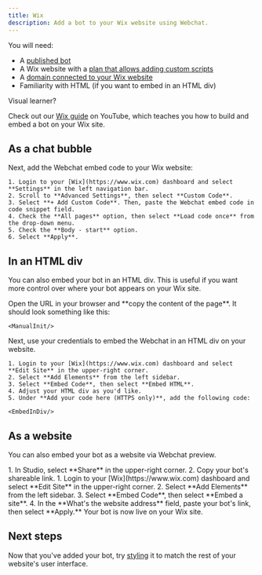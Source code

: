 ```yaml
---
title: Wix
description: Add a bot to your Wix website using Webchat.
---
```



<Info>
You will need:

* A [published bot](/learn/get-started/quick-start)
* A Wix website with a [plan that allows adding custom scripts](https://www.wix.com/plans)
* A [domain connected to your Wix website](https://support.wix.com/en/article/connecting-a-domain-to-the-wix-name-servers)
* Familiarity with HTML (if you want to embed in an HTML div)
</Info>

<Tip>
Visual learner?

Check out our [Wix guide](https://www.youtube.com/watch?v=rG7dguRDFIA\&t=1068s) on YouTube, which teaches you how to build and embed a bot on your Wix site.
</Tip>

## As a chat bubble

<Steps>
  <Step title="Get your embed code">
    <GetEmbedCode/>
  </Step>
  <Step title="Add to your Wix website">
    Next, add the Webchat embed code to your Wix website:

    1. Login to your [Wix](https://www.wix.com) dashboard and select **Settings** in the left navigation bar.
    2. Scroll to **Advanced Settings**, then select **Custom Code**.
    3. Select **+ Add Custom Code**. Then, paste the Webchat embed code in code snippet field.
    4. Check the **All pages** option, then select **Load code once** from the drop-down menu.
    5. Check the **Body - start** option.
    6. Select **Apply**.
  </Step>
</Steps>

## In an HTML div

You can also embed your bot in an HTML div. This is useful if you want more control over where your bot appears on your Wix site.

<Steps>

  <Step title="Get your Webchat initialization script">
    <GetInitScript/>
  </Step>

  <Step title="Copy the script URL">
    Open the URL in your browser and **copy the content of the page**. It should look something like this:

    <ManualInit/>
  </Step>

  <Step title="Add to your Wix site">
    Next, use your credentials to embed the Webchat in an HTML div on your website.

    1. Login to your [Wix](https://www.wix.com) dashboard and select **Edit Site** in the upper-right corner.
    2. Select **Add Elements** from the left sidebar.
    3. Select **Embed Code**, then select **Embed HTML**.
    4. Adjust your HTML div as you'd like.
    5. Under **Add your code here (HTTPS only)**, add the following code:

    <EmbedInDiv/>

  </Step>
</Steps>

## As a website

You can also embed your bot as a website via Webchat preview.

<Steps>
  <Step title="Get your shareable link">
    1. In Studio, select **Share** in the upper-right corner.
    2. Copy your bot's shareable link.
  </Step>
  <Step title="Add to your Wix website">
    1. Login to your [Wix](https://www.wix.com) dashboard and select **Edit Site** in the upper-right corner.
    2. Select **Add Elements** from the left sidebar.
    3. Select **Embed Code**, then select **Embed a site**.
    4. In the **What's the website address** field, paste your bot's link, then select **Apply.**
  </Step>
</Steps>

<Check>
Your bot is now live on your Wix site.
</Check>

## Next steps

Now that you've added your bot, try [styling](/webchat/get-started/configure-your-webchat) it to match the rest of your website's user interface.
